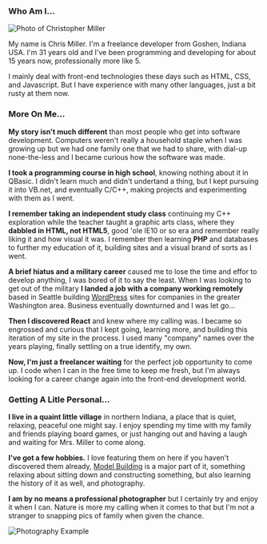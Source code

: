 
### Who Am I...

<Image
  public_id="clm-new/uploads/IMG_5794_f50fe547da"
  width={5184}
  height={3456}
  alt="Photo of Christopher Miller"
  layout="intrinsic"
/>

My name is Chris Miller. I'm a freelance developer from Goshen, Indiana USA. I'm
31 years old and I've been programming and developing for about 15 years now, professionally
more like 5.

I mainly deal with front-end technologies these days such as HTML, CSS, and Javascript. But I have experience with many other languages, just a bit rusty at them now.

### More On Me...

**My story isn't much different** than most people who get into software development. Computers weren't really a household staple when I was growing up but we had one family one that we had to share, with dial-up none-the-less and I became curious how the software was made.

**I took a programming course in high school**, knowing nothing about it in QBasic. I didn't learn much and didn't undertand a thing, but I kept pursuing it into VB.net, and eventually C/C++, making projects and experimenting with them as I went.

**I remember taking an independent study class** continuing my C++ exploration while the teacher taught a graphic arts class, where they **dabbled in HTML, not HTML5**, good 'ole IE10 or so era and remember really liking it and how visual it was. I remember then learning **PHP** and databases to further my education of it, building sites and a visual brand of sorts as I went.

**A brief hiatus and a military career** caused me to lose the time and effor to develop anything, I was bored of it to say the least. When I was looking to get out of the military **I landed a job with a company working remotely** based in Seattle building [WordPress](https://wordpress.com) sites for companies in the greater Washington area. Business eventually downturned and I was let go...

**Then I discovered React** and knew where my calling was. I became so engrossed and curious that I kept going, learning more, and building this iteration of my site in the process. I used many "company" names over the years playing, finally settling on a true identify, my own.

**Now, I'm just a freelancer waiting** for the perfect job opportunity to come up. I code when I can in the free time to keep me fresh, but I'm always looking for a career change again into the front-end development world.

### Getting A Litle Personal...

**I live in a quaint little village** in northern Indiana, a place that is quiet, relaxing, peaceful one might say. I enjoy spending my time with my family and friends playing board games, or just hanging out and having a laugh and waiting for Mrs. Miller to come along.

**I've got a few hobbies.** I love featuring them on here if you haven't discovered them already, [Model Building](https://christopherleemiller.me/models) is a major part of it, something relaxing about sitting down and constructing something, but also learning the history of it as well, and photography.

**I am by no means a professional photographer** but I certainly try and enjoy it when I can. Nature is more my calling when it comes to that but I'm not a stranger to snapping pics of family when given the chance.

<Image
  public_id="clm-new/uploads/IMG_2173_c54415107f"
  width={1920}
  height={1080}
  alt="Photography Example"
  layout="intrinsic"
/>

